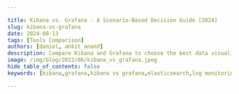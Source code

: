 ```yaml
---

title: Kibana vs. Grafana - A Scenario-Based Decision Guide [2024]
slug: kibana-vs-grafana
date: 2024-08-13
tags: [Tools Comparison]
authors: [daniel, ankit_anand]
description: Compare Kibana and Grafana to choose the best data visualization tool for your needs. Learn key features, use cases, and performance considerations.
image: /img/blog/2022/06/kibana_vs_grafana.jpeg
hide_table_of_contents: false
keywords: [kibana,grafana,kibana vs grafana,elasticsearch,log monitoring,metrics monitoring,elk stack,apm tools,application performance monitoring]

---
```


<head>
<script
type="application/ld+json"
dangerouslySetInnerHTML={{ __html: JSON.stringify({
"@context": "[https://schema.org](https://schema.org/)",
"@type": "TechArticle",
"headline": "Kibana vs. Grafana - A Scenario-Based Decision Guide [2024]",
"alternativeHeadline": "Choose the right data visualization tool for your needs: Kibana or Grafana",
"author": [
{
"@type": "Person",
"name": "Daniel"
},
{
"@type": "Person",
"name": "Ankit Anand"
}
],
"publisher": {
"@type": "Organization",
"name": "SigNoz",
"logo": {
"@type": "ImageObject",
"url": "https://signoz.io/img/SigNozLogo-orange.svg"
}
},
"datePublished": "2024-02-06T00:00:00Z",
"dateModified": "2024-08-13T00:00:00Z",
"mainEntityOfPage": {
"@type": "WebPage",
"@id": "https://signoz.io/blog/kibana-vs-grafana/"
},
"description": "Compare Kibana and Grafana to choose the best data visualization tool for your needs. Learn about features, use cases, and alternatives.",
"keywords": "kibana, grafana, kibana vs grafana, elasticsearch, log monitoring, metrics monitoring, elk stack, apm tools, application performance monitoring",
"articleSection": "Technology",
"inLanguage": "en",
"isPartOf": {
"@type": "Blog",
"name": "SigNoz Blog",
"url": "https://signoz.io/blog/"
},
"about": [
{
"@type": "Thing",
"name": "Kibana",
"description": "A data visualization dashboard for Elasticsearch"
},
{
"@type": "Thing",
"name": "Grafana",
"description": "An open-source platform for monitoring and observability"
},
{
"@type": "Thing",
"name": "Data Visualization",
"description": "The graphical representation of information and data"
}
],
"mentions": [
{
"@type": "SoftwareApplication",
"name": "Kibana",
"applicationCategory": "Data Visualization Tool"
},
{
"@type": "SoftwareApplication",
"name": "Grafana",
"applicationCategory": "Metrics Monitoring Tool"
},
{
"@type": "SoftwareApplication",
"name": "SigNoz",
"applicationCategory": "Observability Platform"
}
],
"mainEntity": {
"@type": "FAQPage",
"mainEntity": [
{
"@type": "Question",
"name": "What are the main differences between Kibana and Grafana?",
"acceptedAnswer": {
"@type": "Answer",
"text": "Kibana is built on top of the Elasticsearch stack and excels in log analysis and management, while Grafana is designed primarily for metrics monitoring and supports visualization for various time-series databases. Kibana works exclusively with Elasticsearch, whereas Grafana supports multiple data sources."
}
},
{
"@type": "Question",
"name": "Which tool is better for log analysis: Kibana or Grafana?",
"acceptedAnswer": {
"@type": "Answer",
"text": "Kibana is generally better for log analysis as it's built specifically for the Elasticsearch stack, offering powerful search and visualization capabilities for log data. Grafana supports log analysis through its Loki integration but may not offer the same depth of log exploration as Kibana."
}
},
{
"@type": "Question",
"name": "Can Grafana work with Elasticsearch data?",
"acceptedAnswer": {
"@type": "Answer",
"text": "Yes, Grafana can work with Elasticsearch as a data source. However, if your primary data source is Elasticsearch, Kibana might be a more natural choice as it's optimized for the Elasticsearch ecosystem."
}
},
{
"@type": "Question",
"name": "How do the alerting capabilities compare between Kibana and Grafana?",
"acceptedAnswer": {
"@type": "Answer",
"text": "Grafana has a built-in alert engine that allows users to set up and manage alerts directly from the dashboard. Kibana, on the other hand, uses Elasticsearch Watchers for alerts, which may require additional configuration."
}
},
{
"@type": "Question",
"name": "Can SigNoz replace both Kibana and Grafana?",
"acceptedAnswer": {
"@type": "Answer",
"text": "SigNoz can potentially replace both Kibana and Grafana for many use cases, as it provides integrated tracing, metrics, and log management capabilities. It offers a comprehensive observability solution that combines features from both tools, potentially simplifying your monitoring stack."
}
}
]
},
"tutorial": {
"@type": "HowTo",
"name": "How to Choose Between Kibana and Grafana",
"step": [
{
"@type": "HowToStep",
"name": "Identify Your Primary Use Case",
"text": "Determine if you need log analysis (Kibana) or metrics monitoring (Grafana)"
},
{
"@type": "HowToStep",
"name": "Evaluate Data Sources",
"text": "Check if you're using Elasticsearch (Kibana) or need support for multiple data sources (Grafana)"
},
{
"@type": "HowToStep",
"name": "Consider Visualization Needs",
"text": "Assess whether you need specialized log visualizations (Kibana) or flexible metrics dashboards (Grafana)"
},
{
"@type": "HowToStep",
"name": "Review Alerting Requirements",
"text": "Decide if you need built-in alerting (Grafana) or are comfortable with Elasticsearch Watchers (Kibana)"
},
{
"@type": "HowToStep",
"name": "Assess Team Skills",
"text": "Consider your team's familiarity with ELK stack (Kibana) or general time-series databases (Grafana)"
},
{
"@type": "HowToStep",
"name": "Evaluate Scalability Needs",
"text": "Determine if you need to scale with Elasticsearch (Kibana) or prefer more flexible scaling options (Grafana)"
},
{
"@type": "HowToStep",
"name": "Consider Alternatives",
"text": "Explore comprehensive solutions like SigNoz that combine features of both Kibana and Grafana"
}
]
}
}) }}
/>
</head>

Both Kibana and Grafana are data visualization tools providing users capabilities to explore, analyze and visualize data with dashboards. The difference between Kibana and Grafana lies in their genesis. Kibana was built on top of the Elasticsearch stack, famous for log analysis and management. In comparison, Grafana was created mainly for metrics monitoring supporting visualization for time-series databases.

While Kibana is proficeint in visualizing log data from Elasticsearch, Grafana is more of a general-purpose data visualization tool with a special focus on metrics visualization.

## Kibana vs Grafana: Scenario based Decision Guide

Which tool to use for the following scenarios:

- **Kibana** for Log and Event Data Analysis
- **Grafana** for Metrics Visualization
- **Kibana** for Elasticsearch Data Visualization
- **Grafana** for Alerting and Notifications
- **Grafana** for Custom Dashboards
- **Kibana** for Application Performance Monitoring (APM)
- **Kibana** for Security Information and Event Management (SIEM)
- **Grafana** for Multi-Source Data Aggregation
- **Grafana** for Network Performance Monitoring

Let's dive deeper into how you should choose between Kibana and Grafana. But before that, let’s have a look at the tools and their key features.

## What is Kibana?

Kibana is the ‘K’ in the popular ELK stack. It is built on top of the popular Elasticsearch stack to explore, visualize, and analyze the log data collected by Logstash and stored by Elasticsearch. Kibana was created in 2013, and since then, it has come to become the frontend for the log management stack provided by Elastic.
Kibana provides search and data visualization functionalities on data stored and indexed in Elasticsearch. Though initially built for supporting logs visualization, Kibana now provides charting capabilities for all types of data stored in Elasticsearch.
Kibana provides different types of search and query functionalities to perform searches on data indexed in Elasticsearch. Some of the common search methods provided by Kibana include:

- KQL<br></br>
KQL stands for Kibana Query Language. It supports free text search and field-based searches.
- Boolean Queries<br></br>
It supports boolean searches with `and`, `or` , and `not`. For example, to match documents with response `200` or extension `php`, you can write:
    
    ```jsx
    response:200 or extension:php
    
    ```
    

For visualization, Kibana offers most of the common chart types such as bar, area, pie, histogram, and heatmaps.

<figure data-zoomable align='center'>
<img src="/img/blog/2022/06/kibana_dashboard.webp" alt="A snapshot of Kibana Dashboard"/>
<figcaption><i>A snapshot of Kibana Dashboard</i></figcaption>
</figure>

### Key features of Kibana

- **Visualization**<br></br>
Kibana provides a lot of ways to visualize data easily. Some of the visualizations that are commonly used are vertical bar charts, horizontal bar charts, pie charts, line graphs, heat maps, etc.
- **Search and Query capabilities**<br></br>
Kibana enables its users to perform searches on data indexed in Elasticsearch with intuitive free text and field-based searches. Kibana uses KQL as its default query language to let users perform searches.
- **Analysis and data exploration**<br></br>
Kibana provides a tab called `Discover` to let users explore and analyze data. It is useful for doing ad-hoc analysis on your data when you want specific answers. You can quickly create views from the data, and if you wish, you can also create dashboards.
- **Dashboards**<br></br>
When we have the visualizations ready, all of them can be placed on one board – the Dashboard. Observing different data views together can give you a clear overall idea about what exactly is happening.
- **Plugins**<br></br>
Kibana also has a lot of plugins available to add new visualization or UI addition from its community-driven plugin modules. For example, there are plugins available for 3D charts and 3D graphs.

## What is Grafana?

Grafana is a popular open-source analytics and visualization tool. It was created by Torkel Ödegaard in the year 2014 and is focused on visualizing metrics from time-series databases such as InfluxDB, OpenTSDB, and Prometheus.

Grafana is backed by Grafana Labs, the parent company behind the open-source Grafana.

Grafana lets end-users make complex monitoring dashboards by combining multiple data sources. A brief workflow for creating a dashboard in Grafana involves the following steps:

- **Install Grafana**<br></br>
Grafana can be installed on many different operating systems.
- **Add a data source**<br></br>
Grafana gives you a dropdown for common data sources like Prometheus, Graphite, InfluxDB, etc.
- **Create dashboards**<br></br>
After configuring your data source; you can use the explore view of Grafana and build queries to monitor the metrics you want to track.

<figure data-zoomable align='center'>
<img src="/img/blog/2022/06/grafana_dashboard.webp" alt="A Grafana dashboard"/>
<figcaption><i>A Grafana dashboard</i></figcaption>
</figure>

### Key features of Grafana

Some of the key features of Grafana include:

- **Visualization Panels**<br></br>
Grafana has a wide range of visualization options like time series, bar charts, heat maps, histograms, graphs, geo-maps, and more that can help users visualize data effectively.
- **Data Sources**<br></br>
Grafana supports an extensive list of storage backends for time-series data. It also provides a customized query editor for each data source so that the capabilities of each data source can be fully utilized.
- **Unifying Data Sources**<br></br>
In Grafana, you can build dashboards combining multiple data sources. Dashboards contain multiple panels, with each panel corresponding to a specific data source.
- **Dashboard Collaboration**<br></br>
Grafana allows users to share dashboard within their organization and also create public dashboards in some cases. It also provides role-based access control features for effective team collaboration.
- **Alert Manager**<br></br>
Grafana provides an alerting UI that users can use to set and manage alerts on metrics. It also includes in-built support for Prometheus alert manager. Grafana sends alerts through several different notifiers, including email, PagerDuty, Slack, texts, and more.

## Comparing Grafana and Kibana

Differences between Grafana and Kibana at a glance:

| Category | Grafana | Kibana |
| --- | --- | --- |
| Data Sources | Supports various data sources | Supports only Elasticsearch from the ELK stack. |
| Alerts | Built-in alert engine | Uses Watchers for alerts |
| Query | Provides a query editor which supports multiple data sources | Uses Kibana Query Language |
| Architecture | Uses DB like Prometheus as data store | Uses Elasticsearch as data store |
| Parent Company | Grafana Labs | Elastic |
| License | Open-source is under Apache 2.0 | Elastic License and Server Side Public License (SSPL) |

### Data sources

Grafana supports multiple data sources like Prometheus, InfluxDB, OpenTSDB, etc. It also supports Elasticsearch as a data source. Focused on visualizing metrics from time-series databases, Grafana officially supports multiple data sources. Here are a few of the popular ones:

- AWS Cloudwatch
- Azure Monitor
- Elasticsearch
- Google Cloud Monitoring
- Graphite
- InfluxDB
- Loki
- MySQL
- Prometheus
- InfluxDB
- Jaeger
- Tempo

On the other hand, Kibana only supports Elasticsearch as a data source.

### Dashboard and Visualization

Both Kibana and Grafana offer a great set of visualization capabilities.

Grafana supports graph, single stat, table, heatmap, free text panel types, etc., which can be configured with a variety of data types. Grafana is built for cross-platform visualizations and can integrate data from multiple sources to create dashboards. Each panel in a Grafana dashboard corresponds to a specific data source, but multiple panels with different data sources can be combined to create a rich dashboard.

Kibana offers a wide variety of visualization types, allowing you to create pie charts, line charts, data tables, single metric visualizations, geo maps, etc. Apart from the basics, Kibana also provides visualizations for the following analyses:

- Location analysis
- Time series analysis
- Machine learning

Kibana’s discover feature let users explore and analyze data quickly.

### Alerts

Grafana comes with Grafana alerting UI to create and manage alerts. Using alert rules in the Grafana dashboard, you can set evaluation criteria that determine whether an alert should be fired or not. It also provides features to organize your alert rules with role-based access controls.

Kibana does not directly handle alerts. They are configured in Elasticsearch using data watchers. Watcher is an Elasticsearch feature that allows you to build actions based on conditions that are assessed on a regular basis using data queries and take action based on the results. At the moment, the API is the only way to set up watches.

### Query

Grafana provides a query editor for writing queries. With the help of queries, Grafana panels interact with the underlying data source. The syntax of the query depends on the connected data source. For example, in the picture below, the connected data source is InfluxDB, and the query syntax will be based on what the data source provides.

Each data source has its own query language.

<figure data-zoomable align='center'>
<img src="/img/blog/2022/06/grafana_influxdb_query_editor.webp" alt="InfluxDB query editor on Grafana (Source: Grafana Labs website)"/>
<figcaption><i>InfluxDB query editor on Grafana (Source: Grafana Labs website)</i></figcaption>
</figure>

Kibana in turn uses the Elasticsearch Query Language for making queries.

<figure data-zoomable align='center'>
<img src="/img/blog/2022/06/kibana_query_filtering.webp" alt="InfluxDB query editor on Grafana (Source: Grafana Labs website)"/>
<figcaption><i>Using KQL, you can explore the data indexed in Elasticsearch using free text search and field-based search (Source: Elastic website)</i></figcaption>
</figure>

## Setup and Deployment

### Installation Process

Kibana:

- Typically installed as part of the Elastic Stack
- Requires Elasticsearch to be set up and configured
- Can be complex for users new to the Elastic ecosystem

Grafana:

- Standalone installation available for various platforms
- Simpler setup process, especially for small-scale deployments
- Can be easily containerized using Docker

### Configuration Options

Both tools offer extensive configuration options:

Kibana:

- Configuration tightly coupled with Elasticsearch settings
- Offers fine-grained control over index patterns and field mappings

Grafana:

- Highly customizable through configuration files or environment variables
- Easier to set up multi-tenancy and user organizations

### Scalability Considerations

Kibana:

- Scales well with Elasticsearch cluster for large log volumes
- Performance can be impacted by complex queries on large datasets

Grafana:

- Handles large numbers of concurrent users efficiently
- Performance depends on the underlying data sources and query complexity

## Use Cases: When to Choose Kibana or Grafana

### Log Analysis and Management

Kibana excels in:

- Full-text search across logs
- Real-time log tailing and filtering
- Creating visualizations based on log patterns and trends

Example use case: A DevOps team uses Kibana to troubleshoot application errors by searching and analyzing log entries across multiple services.

### Metrics Monitoring

Grafana shines in:

- Visualizing time-series metrics from multiple sources
- Creating comprehensive dashboards for system and application performance
- Setting up alerts based on metric thresholds

Example use case: An SRE team uses Grafana to monitor CPU, memory, and network usage across a Kubernetes cluster, with alerts for resource constraints.

### Security and Compliance

Kibana offers:

- SIEM (Security Information and Event Management) capabilities
- Threat detection and visualization of security events
- Compliance reporting based on log data

Example use case: A security team uses Kibana to detect and investigate potential security breaches by analyzing authentication logs and network traffic patterns.

### IoT and Real-time Data

Grafana excels in:

- Handling streaming data from IoT devices
- Creating real-time dashboards for sensor data
- Visualizing geospatial data from distributed sensors

Example use case: A smart city project uses Grafana to monitor and visualize real-time data from traffic sensors, air quality monitors, and energy consumption meters.

## Performance and Scalability

### Query Performance

Kibana:

- Optimized for Elasticsearch queries
- Can handle large volumes of log data efficiently
- Performance may degrade with complex full-text searches on large datasets

Grafana:

- Query performance depends on the underlying data source
- Efficiently handles time-series data from databases like Prometheus or InfluxDB
- May face challenges with large-scale relational database queries

### Resource Requirements

Kibana:

- Typically requires more resources due to its integration with Elasticsearch
- Memory usage can be high when dealing with large log volumes

Grafana:

- Generally has lower resource requirements
- Can run efficiently on smaller instances or containers

### Caching Mechanisms

Kibana:

- Relies on Elasticsearch caching for query optimization
- Offers dashboard caching to improve performance for frequently accessed visualizations

Grafana:

- Provides built-in caching mechanisms for data sources
- Allows fine-tuning of cache durations for individual panels

### Clustering and High Availability

Kibana:

- Can be set up in a clustered configuration with Elasticsearch
- Requires additional components like load balancers for high availability

Grafana:

- Supports horizontal scaling through stateless deployments
- Offers enterprise features for high availability and load balancing

## Community and Ecosystem

### Open-source vs. Commercial Offerings

Kibana:

- Open-source core with X-Pack for additional features
- Elastic offers paid subscriptions for advanced features and support

Grafana:

- Open-source core with Grafana Enterprise for additional features
- Grafana Labs provides cloud-hosted and enterprise on-premise solutions

### Plugin Ecosystems

Kibana:

- Offers a range of official plugins for additional visualizations and integrations
- Limited third-party plugin ecosystem compared to Grafana

Grafana:

- Extensive plugin ecosystem with both official and community-contributed plugins
- Easy to extend functionality through custom panels and data source plugins

### Community Support

Kibana:

- Active community forums and documentation
- Support primarily focused on Elastic Stack integration

Grafana:

- Large and active community with extensive documentation
- Broader range of community resources due to its multi-data source nature

### Release Cycles and Long-term Support

Kibana:

- Follows Elastic Stack release cycle
- Offers long-term support (LTS) versions for enterprise users

Grafana:

- Regular release cycle with frequent updates
- Provides LTS versions for stability in production environments

## Security and Access Control

### Authentication Methods

Kibana:

- Integrates with Elastic Stack security features
- Supports basic authentication, LDAP, and SAML

Grafana:

- Offers various authentication options including:
    - Built-in user management
    - LDAP/Active Directory
    - OAuth (Google, GitHub, etc.)
    - SAML

### Role-based Access Control

Kibana:

- Provides fine-grained access control through Elasticsearch security features
- Allows control over index-level and field-level security

Grafana:

- Offers role-based access control for dashboards and data sources
- Supports team-based permissions and folder-level access control

### Data Encryption

Kibana:

- Relies on Elasticsearch for data encryption at rest
- Supports SSL/TLS for data in transit

Grafana:

- Provides encryption for sensitive data stored in its database
- Supports SSL/TLS for secure communications

### Audit Logging

Kibana:

- Offers comprehensive audit logging through Elasticsearch
- Tracks user actions, searches, and system changes

Grafana:

- Provides audit logs for user actions and system changes
- Offers more detailed audit logging in Enterprise version

## Which is better Kibana or Grafana?

Both Kibana and Grafana have rich capabilities when it comes to data visualization. Depending on your use case, you can select one over the other. If your data source is Elasticsearch, it makes sense to choose Kibana over Grafana. Grafana does provide integrations to add Elasticsearch as a database, but Kibana was built specifically for the Elastsearch stack.

On the other hand, if you want to visualize metrics from a time-series database, Grafana provides a better user experience.

Both Kibana and Grafana have expanded beyond the scope of their initial offerings, and they now provide support for different types of data. For example, Grafana now supports log visualization collected by Loki - a log aggregation tool by Grafana Labs. Likewise, Kibana also supports metrics and tracing visualization.

## A Better Alternative to Kibana & Grafana - SigNoz

Modern observability trends show that for effective monitoring of application, all your telemetry signals should be under a [single pane of glass](https://signoz.io/blog/single-pane-of-glass-monitoring/). Both Grafana Labs and Elastic, the companies behind Grafana OSS and Kibana offer observability solutions by stitching together multiple tools. For observability, these three signals are considered important:

- Logs
- Metrics
- Traces

The above three signals are popularly known as the three pillars of observability. The easier a tool makes it to get started with these three signals, the better. Grafana Labs provide multiple solutions to collect and monitor logs, metrics, and traces. You need to stitch together the following three tools for a full-stack observability solution:

- Loki for logs
- Prometheus - Grafana combo for metrics
- Tempo for traces

Elastic, on the other hand, provides Elastic APM, its observability solution meant for cloud-native applications. But the Elastic stack is mainly known for its log analytics solution.

SigNoz is a full-stack open-source observability tool that provides logs, metrics, and traces under a single pane of glass. It can serve as your one-stop solution for all observability needs. Even for log analytics, SigNoz can be a better choice when compared to Elasticsearch and Loki by Grafana. We found [SigNoz to be 2.5x more efficient](https://signoz.io/blog/logs-performance-benchmark/) in ingestion when compared to ELK stack. Loki doesn’t perform well if you want to index and query high cardinality data.

SigNoz comes with out-of-box application metrics charts.

<figure data-zoomable>
<img src="/img/blog/common/signoz_charts_application_metrics.webp" alt="SigNoz dashboard showing popular RED metrics"/>
<figcaption><i>SigNoz UI showing application overview metrics like RPS, 50th/90th/99th Percentile latencies, and Error Rate</i></figcaption>
</figure>

Using [Flamegraphs and Gantt charts](https://signoz.io/blog/flamegraphs/), you can see a complete breakdown of user request.

<figure data-zoomable>
<img src="/img/blog/common/signoz_flamegraphs.webp" alt="SigNoz flamegraphs"/>
<figcaption><i>Flamegraphs and Gantt charts in SigNoz dashbaord</i></figcaption>
</figure>

## Getting started with SigNoz

<GetStartedSigNoz />

## Key Takeaways

1. Kibana specializes in log analysis within the Elastic Stack ecosystem, offering powerful search and visualization capabilities for log data.
2. Grafana provides broader data source support and excels in metrics visualization, making it ideal for diverse monitoring needs.
3. Both tools offer strong visualization capabilities but differ in query languages, setup processes, and primary use cases.
4. Consider your project requirements, existing infrastructure, and team skills when choosing between Kibana and Grafana.
5. SigNoz offers an alternative solution with integrated tracing, metrics, and logs, providing a comprehensive observability platform.

## FAQs

### **Is Kibana open-source?**

No, Kibana is not open-source. Elastic, the company behind Kibana, now calls it open code, having shifted Kibana from the popular open-source license Apache 2.0 to a dual license scheme - Elastic License and Server Side Public License (SSPL). Under this license, cloud service providers can not provide Elasticsearch and Kibana as a service. You can read more about this license <a href = "https://www.elastic.co/pricing/faq/licensing" rel="noopener noreferrer nofollow" target="_blank">here</a>.

### **Is Kibana free?**

Kibana is free to use under the Elastic license or SSPL with certain features.

### **What is the main difference between Kibana and Grafana?**

While Kibana was built on top of the Elasticsearch stack, famous for log analysis and management, Grafana was created mainly for metrics monitoring, supporting visualization for time-series databases.

### **Is Grafana a fork of Kibana?**

Yes, Grafana started out as a fork of Kibana to expand its visualization capabilities for time-series databases.

### Can Kibana work with data sources other than Elasticsearch?

While Kibana is optimized for Elasticsearch, it can work with other data sources through Elasticsearch's ingest nodes or by using Logstash to transform and index data from various sources into Elasticsearch.

### Is Grafana suitable for log analysis?

Grafana supports log analysis through its Loki integration and log panel features. However, it may not offer the same depth of log exploration and full-text search capabilities as Kibana, which is specifically designed for log analysis.

### How do the pricing models of Kibana and Grafana compare?

Both Kibana and Grafana offer open-source versions with core functionality. Kibana's advanced features are available through Elastic's paid subscriptions, while Grafana provides additional capabilities through Grafana Enterprise and Grafana Cloud offerings. Pricing structures vary, so it's best to check their respective websites for current details.

### Can SigNoz replace both Kibana and Grafana in a monitoring setup?

SigNoz can potentially replace both Kibana and Grafana for many use cases, as it provides integrated tracing, metrics, and log management capabilities. However, the suitability depends on your specific requirements and existing infrastructure. SigNoz offers a comprehensive observability solution that may simplify your monitoring stack.

---

**Further Reading**

[SigNoz vs Grafana](https://signoz.io/product-comparison/signoz-vs-grafana/)

[Prometheus vs Elasticsearch](https://signoz.io/blog/prometheus-vs-elasticsearch/)